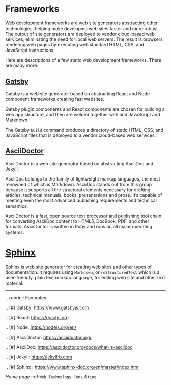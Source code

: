 
# Frameworks

Web development frameworks are web site generators abstracting other technologies, helping make  developing web sites faster and more robust. The output of site generators are deployed to vendor cloud-based web services, eliminating the need for local web servers. The result is browsers rendering web pages by executing web standard HTML, CSS, and JavaScript instructions,

Here are descriptions of a few  static web development frameworks. There are many more.

## [Gatsby](https://www.gatsbyjs.com)

Gatsby  is a web site generator based on abstracting React and Node component frameworks creating fast websites.

Gatsby plugin components and React components are chosen for  building a web app structure, and then are  welded together with and JavaScript and Markdown. 

The Gatsby ``build`` command produces a directory of static HTML, CSS, and JavaScript files that is deployed to a vendor cloud-based  web services. 


## [AsciiDoctor](https://asciidoctor.org/)

AsciiDoctor is a web site generator based on abstracting AsciiDoc  and Jekyll.

AsciiDoc belongs to the family of lightweight markup languages, the most renowned of which is Markdown. AsciiDoc stands out from this group because it supports all the structural elements necessary for drafting articles, technical manuals, books, presentations and prose. It’s capable of meeting even the most advanced publishing requirements and technical semantics.

AsciiDoctor is a fast, open source text processor and publishing tool chain for converting AsciiDoc content to HTML5, DocBook, PDF, and other formats. AsciiDoctor is written in Ruby and runs on all major operating systems.


# [Sphinx](https://www.sphinx-doc.org/en/master/index.html)

Sphinx  is web site generator for creating web sites and other types of documentation. It requires using `Markdown`, or `reStructuredText` which is  a  user-friendly, plain text markup language,  for editing web site and other text material. 

-----

.. rubric:: Footnotes:

.. [#] Gatsby: https://www.gatsbyjs.com

.. [#] React: https://reactjs.org

.. [#] Node: https://nodejs.org/en/

.. [#] AsciiDoctor: https://asciidoctor.org/

.. [#] AsciiDoc: https://asciidoctor.org/docs/what-is-asciidoc

.. [#] Jekyll: https://jekyllrb.com

.. [#]  Sphinx : https://www.sphinx-doc.org/en/master/index.html


*Home page* :ref:`Web Technology Consulting`


